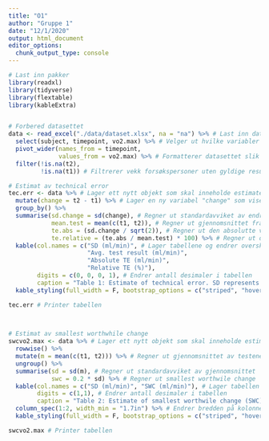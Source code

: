 ```yaml
---
title: "O1"
author: "Gruppe 1"
date: "12/1/2020"
output: html_document
editor_options: 
  chunk_output_type: console
---
```


```r
# Last inn pakker
library(readxl)
library(tidyverse)
library(flextable)
library(kableExtra)


# Forbered datasettet
data <- read_excel("./data/dataset.xlsx", na = "na") %>% # Last inn datasettet og lagrer det i et nytt objekt "data"
  select(subject, timepoint, vo2.max) %>% # Velger ut hvilke variabler vi er interessert i
  pivot_wider(names_from = timepoint,
              values_from = vo2.max) %>% # Formatterer datasettet slik at det blir til et "wide" datasett
  filter(!is.na(t2),
         !is.na(t1)) # Filtrerer vekk forsøkspersoner uten gyldige resultater
```

```r
# Estimat av technical error
tec.err <- data %>% # Lager ett nytt objekt som skal inneholde estimatet av technical error
  mutate(change = t2 - t1) %>% # Lager en ny variabel "change" som viser forskjellen mellom t2 og t1
  group_by() %>%
  summarise(sd.change = sd(change), # Regner ut standardavviket av endringen fra pre-post
            mean.test = mean(c(t1, t2)), # Regner ut gjennomsnittet fra testene
            te.abs = (sd.change / sqrt(2)), # Regner ut den absolutte verdien av techincal error
            te.relative = (te.abs / mean.test) * 100) %>% # Regner ut den relative verdien av technical error
  kable(col.names = c("SD (ml/min)", # Lager tabellene og endrer overskriftene
                      "Avg. test result (ml/min)", 
                      "Absolute TE (ml/min)", 
                      "Relative TE (%)"),
        digits = c(0, 0, 0, 1), # Endrer antall desimaler i tabellen
        caption = "Table 1: Estimate of technical error. SD represents the standard deviaton of the change from pre-post.") %>% # Endrer overskriften
  kable_styling(full_width = F, bootstrap_options = c("striped", "hover")) # Formaterer tabellen

tec.err # Printer tabellen

  
```

```r
# Estimat av smallest worthwhile change
swcvo2.max <- data %>% # Lager ett nytt objekt som skal inneholde estimatet av smallest worthwhile change
  rowwise() %>%
  mutate(m = mean(c(t1, t2))) %>% # Regner ut gjennomsnittet av testene
  ungroup() %>%
  summarise(sd = sd(m), # Regner ut standardavviket av gjennomsnittet
            swc = 0.2 * sd) %>% # Regner ut smallest worthwile change
  kable(col.names = c("SD (ml/min)", "SWC (ml/min)"), # Lager tabellen og endrer overskriftene
        digits = c(1,1), # Endrer antall desimaler i tabellen
        caption = "Table 2: Estimate of smallest worthwile change (SWC) and the standard deviation of the mean.") %>% # Endrer overskriften
  column_spec(1:2, width_min = "1.7in") %>% # Endrer bredden på kolonnene i tabellen
  kable_styling(full_width = F, bootstrap_options = c("striped", "hover")) # Formaterer tabellen 

swcvo2.max # Printer tabellen

```


